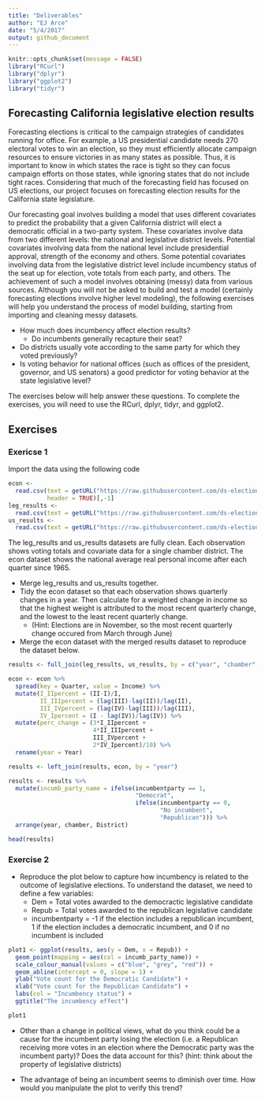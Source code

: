 ```yaml
---
title: "Deliverables"
author: "EJ Arce"
date: "5/4/2017"
output: github_document
---
```


```r
knitr::opts_chunk$set(message = FALSE)
library("RCurl")
library("dplyr")
library("ggplot2")
library("tidyr")
```


## Forecasting California legislative election results

  Forecasting elections is critical to the campaign strategies of candidates running for office. For example, a US presidential candidate needs 270 electoral votes to win an election, so they must efficiently allocate campaign resources to ensure victories in as many states as possible. Thus, it is important to know in which states the race is tight so they can focus campaign efforts on those states, while ignoring states that do not include tight races. Considering that much of the forecasting field has focused on US elections, our project focuses on forecasting election results for the California state legislature.

  Our forecasting goal involves building a model that uses different covariates to predict the probability that a given California district will elect a democratic official in a two-party system.  These covariates involve data from two different levels: the national and legislative district levels. Potential covariates involving data from the national level include presidential approval, strength of the economy and others. Some potential covariates involving data from the legislative district level include incumbency status of the seat up for election, vote totals from each party, and others. The achievement of such a model involves obtaining (messy) data from various sources. Although you will not be asked to build and test a model (certainly forecasting elections involve higher level modeling), the following exercises will help you understand the process of model building, starting from importing and cleaning messy datasets.

* How much does incumbency affect election results?
    + Do incumbents generally recapture their seat?
* Do districts usually vote according to the same party for which they voted previously?
* Is voting behavior for national offices (such as offices of the president, governor, and US senators) a good predictor for voting behavior at the state legislative level?

The exercises below will help answer these questions. To complete the exercises, you will need to use the RCurl, dplyr, tidyr, and ggplot2.

## Exercises

### Exericse 1

Import the data using the following code

```r
econ <-
  read.csv(text = getURL("https://raw.githubusercontent.com/ds-elections/state-forecasting-alpha/master/CleanDeliverableData/econ_state.csv"),
           header = TRUE)[,-1]
leg_results <-
  read.csv(text = getURL("https://raw.githubusercontent.com/ds-elections/state-forecasting-alpha/master/CleanDeliverableData/leg_results.csv"), header = TRUE)[,-1]
us_results <-
  read.csv(text = getURL("https://raw.githubusercontent.com/ds-elections/state-forecasting-alpha/master/CleanDeliverableData/us_results.csv"), header = TRUE)[,-1]
```

The leg_results and us_results datasets are fully clean. Each observation shows voting totals and covariate data for a single chamber district. The econ dataset shows the national average real personal income after each quarter since 1965.

* Merge leg_results and us_results together.
* Tidy the econ dataset so that each observation shows quarterly changes in a year. Then calculate for a weighted change in income so that the highest weight is attributed to the most recent quarterly change, and the lowest to the least recent quarterly change.
    + (Hint: Elections are in November, so the most recent quarterly change occured from March through June)
* Merge the econ dataset with the merged results dataset to reproduce the dataset below.

```r
results <- full_join(leg_results, us_results, by = c("year", "chamber", "District"))

econ <- econ %>%
  spread(key = Quarter, value = Income) %>%
  mutate(I_IIpercent = (II-I)/I,
         II_IIIpercent = (lag(III)-lag(II))/lag(II),
         III_IVpercent = (lag(IV)-lag(III))/lag(III),
         IV_Ipercent = (I - lag(IV))/lag(IV)) %>%
  mutate(perc_change = (3*I_IIpercent +
                        4*II_IIIpercent +
                        III_IVpercent +
                        2*IV_Ipercent)/10) %>%
  rename(year = Year)

results <- left_join(results, econ, by = "year")

results <- results %>%
  mutate(incumb_party_name = ifelse(incumbentparty == 1,
                                    "Democrat",
                                    ifelse(incumbentparty == 0,
                                           "No incumbent",
                                           "Republican"))) %>%
  arrange(year, chamber, District)
```

```r
head(results)
```


### Exercise 2

* Reproduce the plot below to capture how incumbency is related to the outcome of legislative elections. To understand the dataset, we need to define a few variables:
    + Dem = Total votes awarded to the democractic legislative candidate
    + Repub = Total votes awarded to the republican legislative candidate
    + incumbentparty = -1 if the election includes a republican incumbent, 1 if the                          election includes a democratic incumbent, and 0 if no incumbent                        is included

```r
plot1 <- ggplot(results, aes(y = Dem, x = Repub)) +
  geom_point(mapping = aes(col = incumb_party_name)) +
  scale_colour_manual(values = c("blue", "grey", "red")) +
  geom_abline(intercept = 0, slope = 1) +
  ylab("Vote count for the Democratic Candidate") +
  xlab("Vote count for the Republican Candidate") +
  labs(col = "Incumbency status") +
  ggtitle("The incumbency effect")
```

```r
plot1
```

* Other than a change in political views, what do you think could be a cause for the incumbent party losing the election (i.e. a Republican receiving more votes in an election where the Democratic party was the incumbent party)? Does the data account for this? (hint: think about the property of legislative districts)

* The advantage of being an incumbent seems to diminish over time. How would you manipulate the plot to verify this trend?